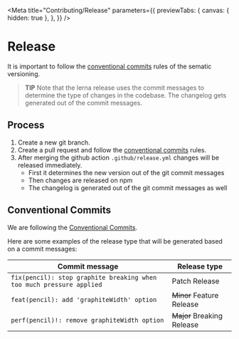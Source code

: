 
<Meta
  title="Contributing/Release"
  parameters={{
    previewTabs: {
      canvas: { hidden: true },
    },
  }}
/>

# Release

It is important to follow the [conventional commits](?path=/docs/contributing-release--page#conventional-commits) rules of the sematic versioning.

> **TIP**
> Note that the lerna release uses the commit messages to determine the type of changes in the codebase.
> The changelog gets generated out of the commit messages.

## Process

1. Create a new git branch.
2. Create a pull request and follow the [conventional commits](?path=/docs/contributing-release--page#conventional-commits) rules.
3. After merging the github action `.github/release.yml` changes will be released immediately.
   - First it determines the new version out of the git commit messages
   - Then changes are released on npm
   - The changelog is generated out of the git commit messages as well

## Conventional Commits

We are following the [Conventional Commits](https://www.conventionalcommits.org/en/v1.0.0/).

Here are some examples of the release type that will be generated based on a commit messages:

| Commit message                                                       | Release type               |
| -------------------------------------------------------------------- | -------------------------- |
| `fix(pencil): stop graphite breaking when too much pressure applied` | Patch Release              |
| `feat(pencil): add 'graphiteWidth' option`                           | ~~Minor~~ Feature Release  |
| `perf(pencil)!: remove graphiteWidth option`                         | ~~Major~~ Breaking Release |

<bal-doc-github link="/stories/contributing/05-release.stories.mdx"></bal-doc-github>
